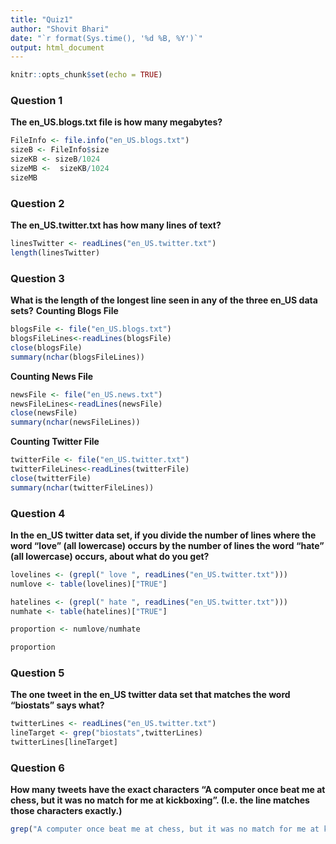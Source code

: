 ```yaml
---
title: "Quiz1"
author: "Shovit Bhari"
date: "`r format(Sys.time(), '%d %B, %Y')`"
output: html_document
---
```


```r
knitr::opts_chunk$set(echo = TRUE)
```

### Question 1
**The en_US.blogs.txt file is how many megabytes?**
```r
FileInfo <- file.info("en_US.blogs.txt")
sizeB <- FileInfo$size
sizeKB <- sizeB/1024
sizeMB <-  sizeKB/1024
sizeMB

```

### Question 2
**The en_US.twitter.txt has how many lines of text?**
```r
linesTwitter <- readLines("en_US.twitter.txt")
length(linesTwitter)
```

### Question 3
**What is the length of the longest line seen in any of the three en_US data sets?**
**Counting Blogs File**
```r
blogsFile <- file("en_US.blogs.txt")
blogsFileLines<-readLines(blogsFile)
close(blogsFile)
summary(nchar(blogsFileLines))
```

**Counting News File**
```r
newsFile <- file("en_US.news.txt")
newsFileLines<-readLines(newsFile)
close(newsFile)
summary(nchar(newsFileLines))
```

**Counting Twitter File**
```r
twitterFile <- file("en_US.twitter.txt")
twitterFileLines<-readLines(twitterFile)
close(twitterFile)
summary(nchar(twitterFileLines))
```

### Question 4

**In the en_US twitter data set, if you divide the number of lines where the word “love” (all lowercase) occurs by the number of lines the word “hate” (all lowercase) occurs, about what do you get?**
```r
lovelines <- (grepl(" love ", readLines("en_US.twitter.txt")))
numlove <- table(lovelines)["TRUE"]

hatelines <- (grepl(" hate ", readLines("en_US.twitter.txt")))
numhate <- table(hatelines)["TRUE"]

proportion <- numlove/numhate

proportion
```

### Question 5
**The one tweet in the en_US twitter data set that matches the word “biostats” says what?**
```r
twitterLines <- readLines("en_US.twitter.txt")
lineTarget <- grep("biostats",twitterLines)
twitterLines[lineTarget]
```


### Question 6

**How many tweets have the exact characters “A computer once beat me at chess, but it was no match for me at kickboxing”. (I.e. the line matches those characters exactly.)**
```r
grep("A computer once beat me at chess, but it was no match for me at kickboxing", twitterLines)
```
